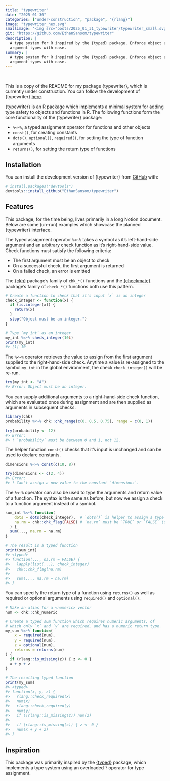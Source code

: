 ```yaml
---
title: "typewriter"
date: "2025-01-30"
categories: ["under-construction", "package", "{rlang}"]
image: "typewriter_hex.svg"
smallimage: '<img src="posts/2025_01_31_typewriter/typewriter_small.svg">'
git: "https://github.com/EthanSansom/typewriter"
description: |
  A type system for R inspired by the {typed} package. Enforce object and function
  argument types with ease.
summary: |
  A type system for R inspired by the {typed} package. Enforce object and function
  argument types with ease.
---
```


<br> 

:::{.callout-note}
This is a copy of the README for my package {typewriter}, which is currently under
construction. You can follow the development of {typewriter} [here](https://github.com/EthanSansom/typewriter).
:::

{typewriter} is an R package which implements a minimal system for adding type 
safety to objects and functions in R. The following functions form the core 
functionality of the {typewriter} package:

- `%<~%`, a typed assignment operator for functions and other objects
- `const()`, for creating constants
- `dots()`, `optional()`, `required()`, for setting the type of function arguments
- `returns()`, for setting the return type of functions

## Installation

You can install the development version of {typewriter} from [GitHub](https://github.com/) with:

``` r
# install.packages("devtools")
devtools::install_github("EthanSansom/typewriter")
```

## Features

This package, for the time being, lives primarily in a long Notion document. Below
are some (un-run) examples which showcase the planned {typewriter} interface.

The typed assignment operator `%<~%` takes a symbol as it's left-hand-side argument
and an arbitrary check function as it's right-hand-side value. Check functions must
satisfy the following criteria:

- The first argument must be an object to check
- On a successful check, the first argument is returned
- On a failed check, an error is emitted

The [{ckh}](https://poissonconsulting.github.io/chk/) package's family of `chk_*()`
functions and the [{checkmate}](https://mllg.github.io/checkmate/index.html) package's
family of `check_*()` functions both use this pattern.

```r
# Create a function to check that it's input `x` is an integer
check_integer <- function(x) {
  if (is.integer(x)) {
    return(x)
  }
  stop("Object must be an integer.")
}

# Type `my_int` as an integer
my_int %<~% check_integer(10L)
print(my_int)
#> [1] 10
```

The `%<~%` operator retrieves the value to assign from the first argument supplied
to the right-hand-side check. Anytime a value is re-assigned to the symbol `my_int`
in the global environment, the check `check_integer()` will be re-run.

```r
try(my_int <- "A")
#> Error: Object must be an integer.
```

You can supply additional arguments to a right-hand-side check function, which
are evaluated once during assignment and are then supplied as arguments in subsequent
checks.

```r
library(chk)
probability %<~% chk::chk_range(c(0, 0.5, 0.75), range = c(0, 1))

try(probability <- 12)
#> Error:
#> ! `probability` must be between 0 and 1, not 12.
```

The helper function `const()` checks that it's input is unchanged and can be used
to declare constants.

```r
dimensions %<~% const(c(10, 8))

try(dimensions <- c(2, 4))
#> Error:
#> ! Can't assign a new value to the constant `dimensions`.
```

The `%<~%` operator can also be used to type the arguments and return value of
a function. The syntax is the same as before, but now we assign a check to a
function argument instead of a symbol.

```r
sum_int %<~% function(
    dots = dots(check_integer),  # `dots()` is helper to assign a type to `...`
    na.rm = chk::chk_flag(FALSE) # `na.rm` must be `TRUE` or `FALSE` (default)
  ) {
  sum(..., na.rm = na.rm)
}

# The result is a typed function
print(sum_int)
#> <typed>
#> function(..., na.rm = FALSE) {
#>   lapply(list(...), check_integer)
#>   chk::chk_flag(na.rm)
#>   
#>   sum(..., na.rm = na.rm)
#> }
```

You can specify the return type of a function using `returns()` as well as
required or optional arguments using `required()` and `optional()`.

```r
# Make an alias for a <numeric> vector
num <- chk::chk_numeric

# Create a typed sum function which requires numeric arguments, of 
# which only `x` and `y` are required, and has a numeric return type.
my_sum %<~% function(
    x = required(num), 
    y = required(num), 
    z = optional(num), 
    returns = returns(num)
) {
  if (rlang::is_missing(z)) { z <- 0 }
  x + y + z
}

# The resulting typed function
print(my_sum)
#> <typed>
#> function(x, y, z) {
#>   rlang::check_required(x)
#>   num(x)
#>   rlang::check_required(y)
#>   num(y)
#>   if (!rlang::is_missing(z)) num(z)
#>   
#>   if (rlang::is_missing(z)) { z <- 0 }
#>   num(x + y + z)
#> }
```

## Inspiration

This package was primarily inspired by the [{typed}](https://github.com/moodymudskipper/typed)
package, which implements a type system using an overloaded `?` operator
for type assignment.
